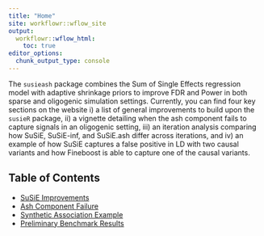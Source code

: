 ```yaml
---
title: "Home"
site: workflowr::wflow_site
output:
  workflowr::wflow_html:
    toc: true
editor_options:
  chunk_output_type: console
---
```


The `susieash` package combines the Sum of Single Effects regression model with adaptive shrinkage priors to improve FDR and Power in both sparse and oligogenic simulation settings. Currently, you can find four key sections on the website i) a list of general improvements to build upon the `susieR` package, ii) a vignette detailing when the ash component fails to capture signals in an oligogenic setting, iii) an iteration analysis comparing how SuSiE, SuSiE-inf, and SuSiE.ash differ across iterations, and iv) an example of how SuSiE captures a false positive in LD with two causal variants and how Fineboost is able to capture one of the causal variants. 

## Table of Contents

- [SuSiE Improvements](improvements.html)
- [Ash Component Failure](vignette_ash_failure.html)
- [Synthetic Association Example](synthetic_association.html)
- [Preliminary Benchmark Results](oligo_results.html)

